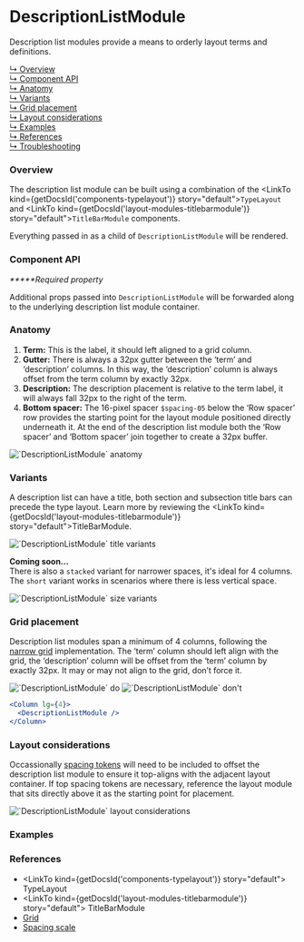 





# DescriptionListModule

Description list modules provide a means to orderly layout terms and
definitions.

[↳ Overview](#overview)  
[↳ Component API](#component-api)  
[↳ Anatomy](#anatomy)  
[↳ Variants](#variants)  
[↳ Grid placement](#grid-placement)  
[↳ Layout considerations](#layout-considerations)  
[↳ Examples](#examples)  
[↳ References](#references)  
[↳ Troubleshooting](#troubleshooting)

### Overview

The description list module can be built using a combination of the <LinkTo
kind={getDocsId('components-typelayout')} story="default">`TypeLayout`</LinkTo>
and <LinkTo kind={getDocsId('layout-modules-titlebarmodule')}
story="default">`TitleBarModule`</LinkTo> components.

Everything passed in as a child of `DescriptionListModule` will be rendered.

<Canvas>
  <Story
    id={getDocsId('layout-modules-descriptionlistmodule--default')}
    parameters={parameters}
  />
</Canvas>

### Component API

<ArgsTable />

_**\***Required property_

Additional props passed into `DescriptionListModule` will be forwarded along to
the underlying description list module container.

### Anatomy

1. **Term:** This is the label, it should left aligned to a grid column.
2. **Gutter:** There is always a 32px gutter between the ‘term’ and
   ‘description’ columns. In this way, the ‘description’ column is always offset
   from the term column by exactly 32px.
3. **Description:** The description placement is relative to the term label, it
   will always fall 32px to the right of the term.
4. **Bottom spacer:** The 16-pixel spacer `$spacing-05` below the ‘Row spacer’
   row provides the starting point for the layout module positioned directly
   underneath it. At the end of the description list module both the ‘Row
   spacer’ and ‘Bottom spacer’ join together to create a 32px buffer.

<img alt="`DescriptionListModule` anatomy" src={anatomy} />

### Variants

A description list can have a title, both section and subsection title bars can
precede the type layout. Learn more by reviewing the <LinkTo
kind={getDocsId('layout-modules-titlebarmodule')}
story="default">TitleBarModule.</LinkTo>

<img alt="`DescriptionListModule` title variants" src={variants} />
<Source id="layout-modules-descriptionlistmodule--variant" />

**Coming soon...**  
There is also a `stacked` variant for narrower spaces, it's ideal for 4
columns.  
The `short` variant works in scenarios where there is less vertical space.

<img alt="`DescriptionListModule` size variants" src={sizeVariants} />

### Grid placement

Description list modules span a minimum of 4 columns, following the
[narrow grid](https://react.carbondesignsystem.com/?path=/docs/grid--narrow)
implementation. The ‘term’ column should left align with the grid, the
‘description’ column will be offset from the ‘term’ column by exactly 32px. It
may or may not align to the grid, don’t force it.

<Row>
  <Column>
    <img alt="`DescriptionListModule` do" src={doImage} />
  </Column>

  <Column>
    <img alt="`DescriptionListModule` don't" src={dont} />
  </Column>
</Row>

```jsx
<Column lg={4}>
  <DescriptionListModule />
</Column>
```

### Layout considerations

Occassionally
[spacing tokens](https://carbondesignsystem.com/guidelines/spacing/overview#spacing-scale)
will need to be included to offset the description list module to ensure it
top-aligns with the adjacent layout container. If top spacing tokens are
necessary, reference the layout module that sits directly above it as the
starting point for placement.

<img
  alt="`DescriptionListModule` layout considerations"
  src={layoutConsiderations}
/>

### Examples

<Row>
  <Detail />
  <Overview />
</Row>

### References

- <LinkTo kind={getDocsId('components-typelayout')} story="default">
    TypeLayout
  </LinkTo>
- <LinkTo kind={getDocsId('layout-modules-titlebarmodule')} story="default">
    TitleBarModule
  </LinkTo>
- [Grid](https://react.carbondesignsystem.com/?path=/docs/grid--narrow)
- [Spacing scale](https://carbondesignsystem.com/guidelines/spacing/overview#spacing-scale)

<Troubleshooting />
